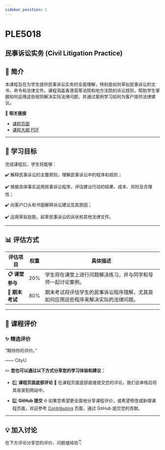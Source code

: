 ```yaml
---
sidebar_position: 1
---
```


# PLE5018
## 民事诉讼实务 (Civil Litigation Practice)

## **📘 简介**
本课程旨在为学生提供民事诉讼实务的全面理解，特别是如何草拟民事诉讼的文书、命令和法律文件。课程涵盖香港高等法院和地方法院的诉讼规则，帮助学生掌握如何运用这些规则解决实际法律问题，并通过案例学习如何为客户提供法律建议。

🔗 **相关链接**
- [课程页面](https://www.cityu.edu.hk/catalogue/pg/202425/course/PLE5018.htm)
- [课程大纲 PDF](https://www.cityu.edu.hk/catalogue/pg/202425/course/PLE5018.pdf)

---

## **🎯 学习目标**

完成课程后，学生将能够：

✔️ 解释民事诉讼的主要原则，理解民事诉讼中的程序和规则；

✔️ 根据具体事实运用民事诉讼程序，评估建议行动的结果、成本、风险及合理性；

✔️ 向客户口头和书面解释诉讼建议及其原因；

✔️ 运用草拟技能，起草民事诉讼的诉状和其他法律文件。

---

## **📊 评估方式**

| **评估项目**          | **权重** | **具体描述**                                                                                       |
|----------------------|---------|---------------------------------------------------------------------------------------------------|
| **📋 课堂参与**       | 20%     | 学生将在课堂上进行问题解决练习，并与同学和导师一起讨论案例。                                      |
| **📂 期末考试**       | 80%     | 期末考试将评估学生的民事诉讼程序理解，尤其是如何应用这些程序来解决实际的法律问题。             |

---

## **💬 课程评价**

### ✨ **精选评价**
<div className={commentStyles.commentBox}>
    <p className={commentStyles.commentText}>
        “期待你的评价。”
    </p>
    <p className={commentStyles.commentAuthor}>—— CityU</p>
</div>

✏️ **您也可以通过以下方式分享您的学习体验和建议：**

- 1️⃣ **课程页面底部评论**
💬 在课程页面底部直接提交您的评论，我们会审核后将其收录到网站中。

- 2️⃣ **GitHub 提交**
🌐 如果您希望更全面地分享课程评价，或希望修改或新增课程页面，欢迎参考 [Contributing](/contributing) 页面，通过 GitHub 提交您的贡献。

---

## **💡 加入讨论**

在下方评论分享您的评价、问题或经验👇
<Utterances />